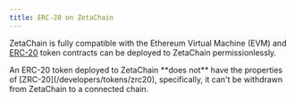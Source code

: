 ```yaml
---
title: ERC-20 on ZetaChain
---
```



ZetaChain is fully compatible with the Ethereum Virtual Machine (EVM) and
[ERC-20](https://ethereum.org/en/developers/docs/standards/tokens/erc-20) token
contracts can be deployed to ZetaChain permissionlessly.

<Alert variant="note">
  An ERC-20 token deployed to ZetaChain **does not** have the properties of [ZRC-20](/developers/tokens/zrc20),
  specifically, it can't be withdrawn from ZetaChain to a connected chain.
</Alert>
